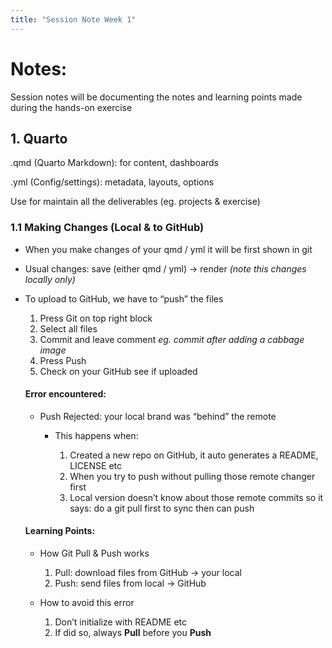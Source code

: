 ```yaml
---
title: "Session Note Week 1"
---
```


# Notes:

Session notes will be documenting the notes and learning points made during the hands-on exercise

## 1. Quarto

.qmd (Quarto Markdown): for content, dashboards

.yml (Config/settings): metadata, layouts, options

Use for maintain all the deliverables (eg. projects & exercise)

### 1.1 Making Changes (Local & to GitHub)

-   When you make changes of your qmd / yml it will be first shown in git

-   Usual changes: save (either qmd / yml) -\> render *(note this changes locally only)*

-   To upload to GitHub, we have to "push" the files

    1.  Press Git on top right block
    2.  Select all files
    3.  Commit and leave comment *eg. commit after adding a cabbage image*
    4.  Press Push
    5.  Check on your GitHub see if uploaded

    #### **Error encountered:**

    -   Push Rejected: your local brand was "behind" the remote

        -   This happens when:

            1.  Created a new repo on GitHub, it auto generates a README, LICENSE etc
            2.  When you try to push without pulling those remote changer first
            3.  Local version doesn't know about those remote commits so it says: do a git pull first to sync then can push

    #### **Learning Points:**

    -   How Git Pull & Push works

        1.  Pull: download files from GitHub -\> your local
        2.  Push: send files from local -\> GitHub

    -   How to avoid this error

        1.  Don't initialize with README etc
        2.  If did so, always **Pull** before you **Push**
